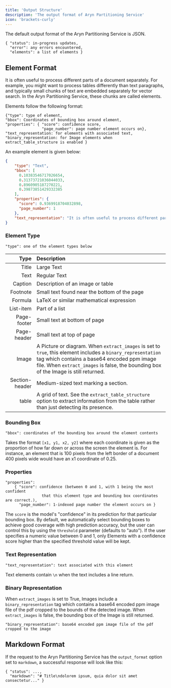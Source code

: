 ```yaml
---
title: 'Output Structure'
description: 'The output format of Aryn Partitioning Service'
icon: 'brackets-curly'
---
```

The default output format of the Aryn Partitioning Service is JSON.

```text
{ "status": in-progress updates,
  "error": any errors encountered,
  "elements": a list of elements }
```

## Element Format

It is often useful to process different parts of a document separately. For example, you might want to process tables differently than text paragraphs, and typically small chunks of text are embedded separately for vector search. In the Aryn Partitioning Service, these chunks are called elements.

Elements follow the following format:

```text
{"type": type of element,
"bbox": Coordinates of bounding box around element,
"properties": { "score": confidence score,
                "page_number": page number element occurs on},
"text_representation: for elements with associated text,
"binary_representation: for Image elements when extract_table_structure is enabled }
```

An example element is given below:

```json
{
    "type": "Text",
    "bbox": [
      0.10383546717026654,
      0.31373721036044033,
      0.8960905187270221,
      0.39873851429332385
    ],
    "properties": {
      "score": 0.9369918704032898,
      "page_number": 1
    },
    "text_representation": "It is often useful to process different parts of a document separately. For example you\nmight want to process tables differently than text paragraphs, and typically small chunks\nof text are embedded separately for vector search. In the Aryn Partitioning Service, these\nchunks are called elements.\n"
}
```

### Element Type

```text
"type": one of the element types below
```

|  Type   | Description  |
| ------: | :----------- |
| Title   |  Large Text  |
| Text    | Regular Text | 
| Caption | Description of an image or table |
| Footnote | Small text found near the bottom of the page |
| Formula | LaTeX or similar mathematical expression |
| List-item | Part of a list |
| Page-footer | Small text at bottom of page |
| Page-header | Small text at top of page |
| Image | A Picture or diagram. When `extract_images` is set to `true`, this element includes a `binary_representation` tag which contains a base64 encoded ppm image file. When `extract_images` is false, the bounding box of the Image is still returned. |
| Section-header | Medium-sized text marking a section. |
| table | A grid of text. See the `extract_table_structure` option to extract information from the table rather than just detecting its presence. |

### Bounding Box

```text
"bbox": coordinates of the bounding box around the element contents
```
Takes the format `[x1, y1, x2, y2]` where each coordinate is given as the proportion of how far down or across the screen the element is. For instance, an element that is 100 pixels from the left border of a document 400 pixels wide would have an x1 coordinate of 0.25.

### Properties

```text
"properties":
    { "score": confidence (between 0 and 1, with 1 being the most confident 
                that this element type and bounding box coordinates are correct.),
      "page_number": 1-indexed page number the element occurs on }
```

The `score` is the model's "confidence" in its prediction for that particular bounding box. By default, we automatically select bounding boxes to achieve good coverage with high prediction accuracy, but the user can control this by using the `threshold` parameter (defaults to "auto"). If the user specifies a numeric value between 0 and 1, only Elements with a confidence score higher than the specified threshold value will be kept.

### Text Representation

```text
"text_representation": text associated with this element
```

Text elements contain `\n` when the text includes a line return.

### Binary Representation

When `extract_images` is set to True, Images include a `binary_representation` tag which contains a base64 encoded ppm image file of the pdf cropped to the bounds of the detected image. When `extract_images` is false, the bounding box of the Image is still returned.

```text
"binary_representation": base64 encoded ppm image file of the pdf cropped to the image
```

## Markdown Format

If the request to the Aryn Partitioning Service has the `output_format` option set to `markdown`, a successful response will look like this:

```text
{ "status": ...,
  "markdown": "# Title\ndolorem ipsum, quia dolor sit amet consectetur..." }
```
